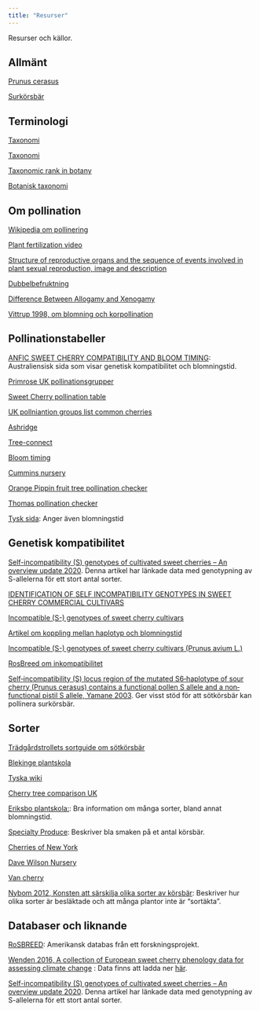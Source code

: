 ```yaml
---
title: "Resurser"
---
```


Resurser och källor.

## Allmänt

[Prunus cerasus](https://en.wikipedia.org/wiki/Prunus_cerasus)

[Surkörsbär](https://en.wikipedia.org/wiki/Prunus_cerasus#Origins_and_cultivation)

<!-- Bok Webster A.D & Looney N.E (red) (1996) Cherries: Crop physiology, production and uses. Cambridge, CAB INTERNATIONAL Kap. 3, 5, 7, 8, 15. -->

<!-- https://svensktradgard.se/ -->

## Terminologi

[Taxonomi](https://botanicalsociety.org.za/the-science-of-names-an-introduction-to-plant-taxonomy/)

[Taxonomi](https://glossary.lias.net/wiki/Taxonomic_rank)

[Taxonomic rank in botany](https://en.wikipedia.org/wiki/Taxonomic_rank#Ranks_in_botany)

[Botanisk taxonomi](https://en.wikipedia.org/wiki/Taxonomic_rank#Ranks_in_botany)

## Om pollination

[Wikipedia om pollinering](https://sv.wikipedia.org/wiki/Pollinering)

[Plant fertilization video](https://study.com/academy/lesson/plant-fertilization-process-definition-quiz.html)

[Structure of reproductive organs and the sequence of events involved in plant sexual reproduction, image and description](https://www.researchgate.net/figure/Structure-of-reproductive-organs-and-the-sequence-of-events-involved-in-plant-sexual_fig1_303994517)

[Dubbelbefruktning](https://en.wikipedia.org/wiki/Double_fertilization)

[Difference Between Allogamy and Xenogamy](https://pediaa.com/difference-between-allogamy-and-xenogamy/)

[Vittrup 1998, om blomning och korpollination](https://www.actahort.org/books/423/423_4.htm)

## Pollinationstabeller

[ANFIC SWEET CHERRY COMPATIBILITY AND BLOOM TIMING](https://anfic.com.au/wp-content/uploads/2022/05/ANFIC-Sweet-Cherry-Pollination-Table-13042022.pdf): Australiensisk sida som visar genetisk kompatibilitet och blomningstid.

[Primrose UK pollinationsgrupper](https://www.primrose.co.uk/blog/plants/cherry-fruit-trees-pollination-varieties-guide/)
<!-- Self-sterile cherry trees require another variety flowering at the same time to ensure fertilisation. They are henceforth put into flowering groups from 1 (very early) to 6 (very late). A cherry tree can be partnered with a cherry that is plus or minus 1 (+-1) its own group. -->

[Sweet Cherry pollination table](https://anfic.com.au/wp-content/uploads/2020/07/ANFIC-Sweet-Cherry-Pollination-Table-06072020.pdf)

[UK pollniantion groups list common cherries](https://www.gardenfocused.co.uk/fruitarticles/cherry/pollination.php)

<!-- "Suitable pollination partners include those in the same pollination group and the pollination group above and below. For instance, Merton Bigarreau is in pollination 3. It can be pollinated by  varieties not only in pollination group three but also in the groups 2 and 4." -->

[Ashridge](https://www.ashridgetrees.co.uk/advice/pollinating-cherry-trees)

[Tree-connect](https://treeconnect.com/cherry-tree-pollenizer/)

[Bloom timing](https://treeconnect.com/cherry-tree-pollenizer/)

[Cummins nursery](https://www.cumminsnursery.com/learn-trees/fruit-tree-bloom-dates/)
<!-- "Because sweet cherry pollination is complicated, we always recommend that growers start with one self-fertile “universal pollenizer.” This way you are guaranteed to have at least some cherries in your crop. Once you start adding trees to your cherry collection, you will likely have questions about bloom times. The two lists below are groups that will not make good pairings because their bloom times are at the opposite ends of the sweet cherry bloom period:" -->
<!-- "We do not recommend using tart cherries as pollenizers for sweet cherries, as the bloom time for tart cherries is usually later than that of sweet cherries." -->

[Orange Pippin fruit tree pollination checker](https://www.orangepippintrees.co.uk/pollinationchecker.aspx)

<!-- https://www.hollandrosetta.com/en/planting-material/cherries/cherries/ -->

[Thomas pollination checker](https://thomasfruittrees.eu/pollinationchecker.aspx)

<!-- "Because of this uncertainty our pollination checker will only recommend varieties which flower at the same time and are universal pollinators. Universal pollinator varieties will pollinate all other cherry varieties which are in flower at the same time (with a few exceptions, for example Stella - a universal pollinator - will not pollinate Bing)." -->

[Tysk sida](https://www.baumpruefung.de/pflanzen-und-pflegen/kirsche-befruchtertabelle/): Anger även blomningstid

## Genetisk kompatibilitet

[Self-incompatibility (S) genotypes of cultivated sweet cherries – An overview update 2020](https://www.openagrar.de/receive/openagrar_mods_00064311). Denna artikel har länkade data med genotypning av S-allelerna för ett stort antal sorter.

[IDENTIFICATION OF SELF INCOMPATIBILITY GENOTYPES IN SWEET CHERRY COMMERCIAL CULTIVARS](http://www.agricultforest.ac.me/paper.php?id=3137)

[Incompatible (S-) genotypes of sweet cherry cultivars](https://www.sciencedirect.com/science/article/abs/pii/S0304423812004396)
<!-- An update of the S-genotype of 734 sweet cherries was summarized. The data includes results of 51 new varieties supplemented with data from various published sources and personal information up to 2012 -->

[Artikel om koppling mellan haplotyp och blomningstid](http://www.agricultforest.ac.me/paper.php?id=3137)

[Incompatible (S-) genotypes of sweet cherry cultivars (Prunus avium L.)](https://www.sciencedirect.com/science/article/abs/pii/S0304423812004396)

[RosBreed om inkompatibilitet](https://www.rosbreed.org/breeding/dna-tests/cherry/cross-compatibility)

<!-- https://link.springer.com/article/10.1007/s001220051700 -->


<!-- Schuster, Mirko Mirko (2020): Self-incompatibility (S) genotypes of cultivated sweet cherries – An overview update 2020. OpenAgrar Repository. Online unter: https://www.openagrar.de/receive/openagrar_mods_00064311. -->
<!-- - Här finns excelfiler för nedladdning -->

[Self‐incompatibility (S) locus region of the mutated S6‐haplotype of sour cherry (Prunus cerasus) contains a functional pollen S allele and a non‐functional pistil S allele, Yamane 2003](https://academic.oup.com/jxb/article/54/392/2431/621944). Ger visst stöd för att sötkörsbär kan pollinera surkörsbär.

## Sorter

[Trädgårdstrollets sortguide om sötkörsbär](https://www.tradgardstrollet.se/2023/06/08/sortguide-sotkorsbar/)

[Blekinge plantskola](https://organicfruittrees.eu/products/buttners-rote)
<!-- Mognad: juli = tidigt //aug = mellan // sept = sen -->
<!-- Skörd: bra / medel / liten -->

[Tyska wiki](https://de.wikipedia.org/wiki/Liste_von_Kirschsorten)

[Cherry tree comparison UK](https://www.gardenfocused.co.uk/fruitarticles/cherry/varieties.php)

[Eriksbo plantskola:](http://www.eriksbo-plantskola.se/): Bra information om många sorter, bland annat blomningstid.

[Specialty Produce](https://specialtyproduce.com/produce/Schattenmorelle_Cherries_17828.php): Beskriver bla smaken på et antal körsbär.

[Cherries of New York](http://www.chathamapples.com/CherriesNY/TCNYIndex.htm#INDEX)

<!-- Tysk sida: https://www.gartenbaumschule-becker.de/artikel/76864/suesskirsche-schneiders-spaete-knorpelkirsche -->

[Dave Wilson Nursery](https://www.wheretobuy.davewilson.com/product-information/product/cherries) <!-- Note: Has BT -->

[Van cherry](https://en.wikipedia.org/wiki/Van_cherry)

[Nybom 2012, Konsten att särskilja olika sorter av körsbär](https://pub.epsilon.slu.se/8732/7/nybom_et_al_120419.pdf): Beskriver hur olika sorter är besläktade och att många plantor inte är "sortäkta".

## Databaser och liknande

[RoSBREED](https://www.rosbreed.org/): Amerikansk databas från ett forskningsprojekt.

[Wenden 2016, A collection of European sweet cherry phenology data for assessing climate change](https://www.nature.com/articles/sdata2016108) : Data finns att ladda ner [här](https://datadryad.org/stash/dataset/doi:10.5061/dryad.1d28m).

[Self-incompatibility (S) genotypes of cultivated sweet cherries – An overview update 2020](https://www.openagrar.de/receive/openagrar_mods_00064311). Denna artikel har länkade data med genotypning av S-allelerna för ett stort antal sorter.

<!-- [EURISCO, europeisk databas](https://eurisco.ipk-gatersleben.de/apex/eurisco_ws/r/eurisco/eurisco-download-by-species) -->
<!-- Data descriptors: https://www.ecpgr.cgiar.org/fileadmin/templates/ecpgr.org/upload/NW_and_WG_UPLOADS/Prunus/EPDB_New_list_of_descriptors_2011.pdf -->

<!-- ## Bilder -->

<!-- [Körsbärsblomma, surkörsbär:](https://commons.wikimedia.org/wiki/File:Prunus_cerasus_blossom_1.jpg) -->

<!-- Note: Finns i hög upplösning. -->

